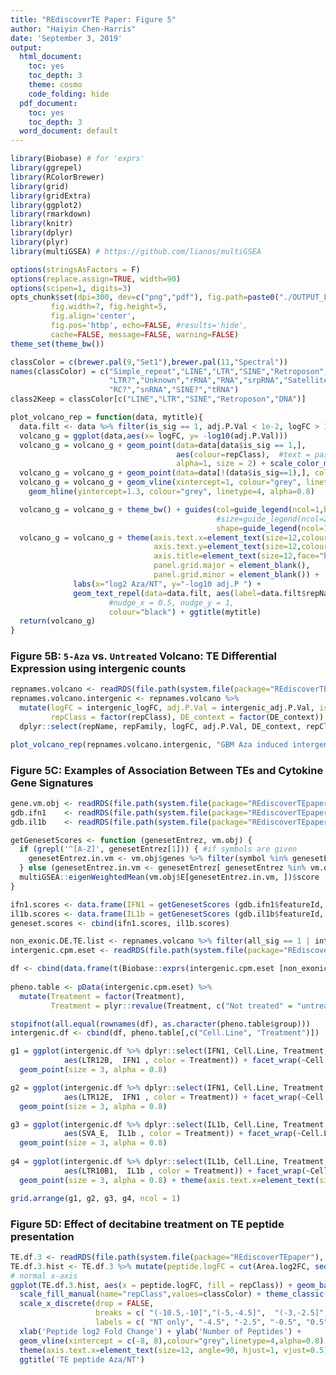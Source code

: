 ```yaml
---
title: "REdiscoverTE Paper: Figure 5"
author: "Haiyin Chen-Harris"
date: 'September 3, 2019'
output:
  html_document:
    toc: yes
    toc_depth: 3
    theme: cosmo
    code_folding: hide
  pdf_document:
    toc: yes
    toc_depth: 3
  word_document: default
---
```


```r
library(Biobase) # for 'exprs'
library(ggrepel)
library(RColorBrewer)
library(grid)
library(gridExtra)
library(ggplot2)
library(rmarkdown)
library(knitr)
library(dplyr)
library(plyr)
library(multiGSEA) # https://github.com/lianos/multiGSEA

options(stringsAsFactors = F)
options(replace.assign=TRUE, width=90)
options(scipen=1, digits=3)
opts_chunk$set(dpi=300, dev=c("png","pdf"), fig.path=paste0("./OUTPUT_FIGURES--Fig5/"),
         fig.width=7, fig.height=5,
         fig.align='center',
         fig.pos='htbp', echo=FALSE, #results='hide',
         cache=FALSE, message=FALSE, warning=FALSE)
theme_set(theme_bw())

classColor = c(brewer.pal(9,"Set1"),brewer.pal(11,"Spectral"))
names(classColor) = c("Simple_repeat","LINE","LTR","SINE","Retroposon","DNA","Low_complexity",
                      "LTR?","Unknown","rRNA","RNA","srpRNA","Satellite","scRNA","DNA?","RC",
                      "RC?","snRNA","SINE?","tRNA")
class2Keep = classColor[c("LINE","LTR","SINE","Retroposon","DNA")]
```

```r
plot_volcano_rep = function(data, mytitle){
  data.filt <- data %>% filter(is_sig == 1, adj.P.Val < 1e-2, logFC > 1.5)
  volcano_g = ggplot(data,aes(x= logFC, y= -log10(adj.P.Val))) 
  volcano_g = volcano_g + geom_point(data=data[data$is_sig == 1,],
                                     aes(colour=repClass),  #text = paste("repName:", repName)),
                                     alpha=1, size = 2) + scale_color_manual(name="repClass",values=classColor)
  volcano_g = volcano_g + geom_point(data=data[!(data$is_sig==1),], colour="black", size=1, alpha=0.3)
  volcano_g = volcano_g + geom_vline(xintercept=1, colour="grey", linetype=4, alpha=0.8) +
    geom_hline(yintercept=1.3, colour="grey", linetype=4, alpha=0.8)

  volcano_g = volcano_g + theme_bw() + guides(col=guide_legend(ncol=1,byrow = T),
                                              #size=guide_legend(ncol=2,byrow = T),
                                              shape=guide_legend(ncol=1,byrow=T)) 
  volcano_g = volcano_g + theme(axis.text.x=element_text(size=12,colour = "black"),
                                axis.text.y=element_text(size=12,colour = "black"),
                                axis.title=element_text(size=12,face="bold"),
                                panel.grid.major = element_blank(),
                                panel.grid.minor = element_blank()) +
              labs(x="log2 Aza/NT", y="-log10 adj.P ") + 
              geom_text_repel(data=data.filt, aes(label=data.filt$repName), size=4,
                      #nudge_x = 0.5, nudge_y = 1,
                      colour="black") + ggtitle(mytitle)
  return(volcano_g)
}
```

### Figure 5B: `5-Aza` vs. `Untreated` Volcano: TE Differential Expression using intergenic counts
```r
repnames.volcano <- readRDS(file.path(system.file(package="REdiscoverTEpaper"), "Fig5_data", "Fig5B_TE_differential_expression.RDS"))
repnames.volcano.intergenic <- repnames.volcano %>% 
  mutate(logFC = intergenic_logFC, adj.P.Val = intergenic_adj.P.Val, is_sig = intergenic_sig,
         repClass = factor(repClass), DE_context = factor(DE_context)) %>% 
  dplyr::select(repName, repFamily, logFC, adj.P.Val, DE_context, repClass, is_sig) %>% filter(repClass %in% c("DNA", "LTR", "LINE", "SINE", "Retroposon")) %>% filter(!is.na(logFC))

plot_volcano_rep(repnames.volcano.intergenic, "GBM Aza induced intergenic TE")
```


### Figure 5C: Examples of Association Between TEs and Cytokine Gene Signatures
```r
gene.vm.obj <- readRDS(file.path(system.file(package="REdiscoverTEpaper"), "Fig5_data", "Shraibman_gene_filtered_voom.RDS"))
gdb.ifn1    <- readRDS(file.path(system.file(package="REdiscoverTEpaper"), "Fig5_data", "IFN1.geneset.RDS"))
gdb.il1b    <- readRDS(file.path(system.file(package="REdiscoverTEpaper"), "Fig5_data", "IL1b.geneset.RDS"))

getGenesetScores <- function (genesetEntrez, vm.obj) {
  if (grepl('^[A-Z]', genesetEntrez[1])) { #if symbols are given
    genesetEntrez.in.vm <- vm.obj$genes %>% filter(symbol %in% genesetEntrez) %>% pull(entrez_id)
  } else (genesetEntrez.in.vm <- genesetEntrez[ genesetEntrez %in% vm.obj$genes$entrez_id ])
  multiGSEA::eigenWeightedMean(vm.obj$E[genesetEntrez.in.vm, ])$score
}

ifn1.scores <- data.frame(IFN1 = getGenesetScores (gdb.ifn1$featureId, gene.vm.obj))
il1b.scores <- data.frame(IL1b = getGenesetScores (gdb.il1b$featureId, gene.vm.obj))
geneset.scores <- cbind(ifn1.scores, il1b.scores)
```

```r
non_exonic.DE.TE.list <- repnames.volcano %>% filter(all_sig == 1 | intergenic_sig == 1 | intron_sig == 1, exon_sig %in% c(0, NA)) %>% filter(!repClass %in% c("Simple_repeat", "tRNA", "")) %>% pull(repName)
intergenic.cpm.eset <- readRDS(file.path(system.file(package="REdiscoverTEpaper"), "Fig5_data", "Shraibman_intergenic_RE_repName_logCPM_rle_normed_eset.RDS"))

df <- cbind(data.frame(t(Biobase::exprs(intergenic.cpm.eset [non_exonic.DE.TE.list, ]))), geneset.scores)
                      
pheno.table <- pData(intergenic.cpm.eset) %>% 
  mutate(Treatment = factor(Treatment), 
         Treatment = plyr::revalue(Treatment, c("Not treated" = "untreated", "After Decitabine treatment" = "Aza")))

stopifnot(all.equal(rownames(df), as.character(pheno.table$group)))
intergenic.df <- cbind(df, pheno.table[,c("Cell.Line", "Treatment")])
```

```r
g1 = ggplot(intergenic.df %>% dplyr::select(IFN1, Cell.Line, Treatment, LTR12B), 
            aes(LTR12B,  IFN1 , color = Treatment)) + facet_wrap(~Cell.Line) +
  geom_point(size = 3, alpha = 0.8)  

g2 = ggplot(intergenic.df %>% dplyr::select(IFN1, Cell.Line, Treatment, LTR12E), 
            aes(LTR12E,  IFN1 , color = Treatment)) + facet_wrap(~Cell.Line)+
  geom_point(size = 3, alpha = 0.8)  

g3 = ggplot(intergenic.df %>% dplyr::select(IL1b, Cell.Line, Treatment, SVA_E), 
            aes(SVA_E,  IL1b , color = Treatment)) + facet_wrap(~Cell.Line)+
  geom_point(size = 3, alpha = 0.8)
  
g4 = ggplot(intergenic.df %>% dplyr::select(IL1b, Cell.Line, Treatment, LTR10B1), 
            aes(LTR10B1,  IL1b , color = Treatment)) + facet_wrap(~Cell.Line)+
  geom_point(size = 3, alpha = 0.8) + theme(axis.text.x=element_text(size=8, angle=90, hjust=1, vjust=0.5))

grid.arrange(g1, g2, g3, g4, ncol = 1)
```

### Figure 5D: Effect of decitabine treatment on TE peptide presentation

```r
TE.df.3 <- readRDS(file.path(system.file(package="REdiscoverTEpaper"), "Fig5_data", "TE.peptides.minimum3spectra.RDS"))
TE.df.3.hist <- TE.df.3 %>% mutate(peptide.logFC = cut(Area.log2FC, seq(from=-11, to=11, by=0.5)))
# normal x-axis
ggplot(TE.df.3.hist, aes(x = peptide.logFC, fill = repClass)) + geom_bar() +
  scale_fill_manual(name="repClass",values=classColor) + theme_classic() + 
  scale_x_discrete(drop = FALSE, 
                   breaks = c( "(-10.5,-10]","(-5,-4.5]",  "(-3,-2.5]", "(-1,-0.5]", "(0,0.5]", "(2,2.5]","(4,4.5]", "(6.5,7]", "(10,10.5]"), 
                   labels = c( "NT only", "-4.5", "-2.5", "-0.5", "0.5", "2.5", "4.5", "7.0", "Aza only")) +
  xlab('Peptide log2 Fold Change') + ylab('Number of Peptides') + 
  geom_vline(xintercept = c(-8, 8),colour="grey",linetype=4,alpha=0.8) + 
  theme(axis.text.x=element_text(size=12, angle=90, hjust=1, vjust=0.5)) +
  ggtitle('TE peptide Aza/NT')
```
